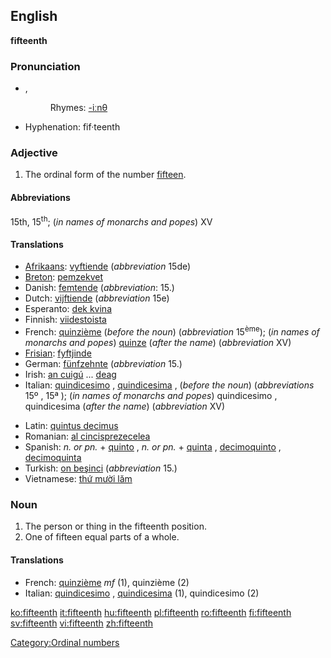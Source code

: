 ==English==
'''fifteenth'''

===Pronunciation===
*{{IPA|/ˌfɪfˈtiːnθ/}}, {{SAMPA|/%fIf"ti:nT/}}
*:Rhymes: [[Rhymes:English:-iːnθ|-iːnθ]]
*Hyphenation: fif·teenth

===Adjective===
{{en-adj|-}}
# The ordinal form of the number [[fifteen]].

====Abbreviations====
15th, 15<sup>th</sup>; (''in names of monarchs and popes'') XV

====Translations====
{{top}}
*[[Afrikaans]]: [[vyftiende]] (''abbreviation'' 15de)
*[[Breton]]: [[pemzekvet]]
*Danish: [[femtende]] (''abbreviation'': 15.)
*Dutch: [[vijftiende]] (''abbreviation'' 15e)
*Esperanto: [[dek kvina]]
*Finnish: [[viidestoista]]
*French: [[quinzième]] (''before the noun'') (''abbreviation'' 15<sup>ème</sup>); (''in names of monarchs and popes'') [[quinze]] (''after the name'') (''abbreviation'' XV)
*[[Frisian]]: [[fyftjinde]]
*German: [[fünfzehnte]] (''abbreviation'' 15.)
*Irish: [[an cuigú]] ... [[deag]]
*Italian: [[quindicesimo]] {{m}}, [[quindicesima]] {{f}}, (''before the noun'') (''abbreviations'' 15º {{m}}, 15ª {{f}}); (''in names of monarchs and popes'') quindicesimo {{m}}, quindicesima {{f}} (''after the name'') (''abbreviation'' XV)
{{mid}}
*Latin: [[quintus decimus]]
*Romanian: [[al cincisprezecelea]]
*Spanish: ''n. or pn.'' + [[quinto]] {{m}}, ''n. or pn.'' + [[quinta]] {{f}}, [[decimoquinto]] {{m}}, [[decimoquinta]] {{f}}
*Turkish: [[on beşinci]] (''abbreviation'' 15.)
*Vietnamese: [[thứ mười lăm]]
{{bottom}}

===Noun===
{{en-noun}}
# The person or thing in the fifteenth position.
# One of fifteen equal parts of a whole.

====Translations====

*French: [[quinzième]] ''mf'' (1), quinzième {{m}} (2)
*Italian: [[quindicesimo]] {{m}}, [[quindicesima]] {{f}} (1), quindicesimo {{m}} (2)

[[Category:Ordinal numbers]]

[[ko:fifteenth]]
[[it:fifteenth]]
[[hu:fifteenth]]
[[pl:fifteenth]]
[[ro:fifteenth]]
[[fi:fifteenth]]
[[sv:fifteenth]]
[[vi:fifteenth]]
[[zh:fifteenth]]